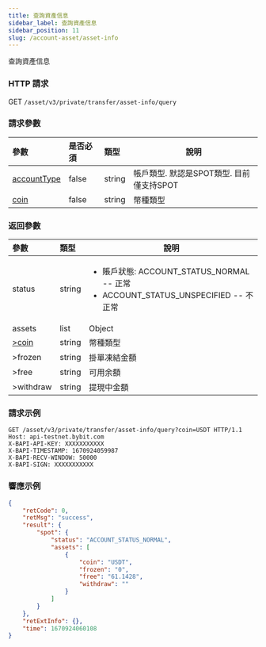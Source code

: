 ```yaml
---
title: 查詢資產信息
sidebar_label: 查詢資產信息
sidebar_position: 11
slug: /account-asset/asset-info
---
```

查詢資產信息

### HTTP 請求
GET `/asset/v3/private/transfer/asset-info/query`

### 請求參數
| 參數 | 是否必須 | 類型 | 說明|
|:----- |:-------|:-----|------ |
|[accountType](enum#accounttype)|false |string |帳戶類型. 默認是SPOT類型. 目前僅支持SPOT|
|[coin](enum#coin)|false |string |幣種類型|

### 返回參數
| 參數 | 類型 | 說明|
|:----- |:-----|----- |
|status |string |<ul><li>賬戶狀態: ACCOUNT_STATUS_NORMAL -- 正常</li> <li>ACCOUNT_STATUS_UNSPECIFIED -- 不正常</li></ul>|
|assets|list|Object|
|[>coin](enum#coin)|string |幣種類型 |
|>frozen |string |掛單凍結金額|
|>free |string |可用余額 |
|>withdraw |string |提現中金額 |

### 請求示例

<Tabs>
<TabItem value="console" label="Console">

```http
GET /asset/v3/private/transfer/asset-info/query?coin=USDT HTTP/1.1
Host: api-testnet.bybit.com
X-BAPI-API-KEY: XXXXXXXXXXX
X-BAPI-TIMESTAMP: 1670924059987
X-BAPI-RECV-WINDOW: 50000
X-BAPI-SIGN: XXXXXXXXXXX
```

</TabItem>
</Tabs>

### 響應示例

<Tabs>
<TabItem value="js linear" label="assets">

```json
{
    "retCode": 0,
    "retMsg": "success",
    "result": {
        "spot": {
            "status": "ACCOUNT_STATUS_NORMAL",
            "assets": [
                {
                    "coin": "USDT",
                    "frozen": "0",
                    "free": "61.1428",
                    "withdraw": ""
                }
            ]
        }
    },
    "retExtInfo": {},
    "time": 1670924060108
}
```
</TabItem>
</Tabs>